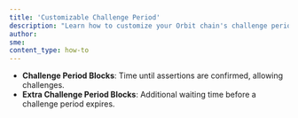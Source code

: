 ```yaml
---
title: 'Customizable Challenge Period'
description: "Learn how to customize your Orbit chain's challenge period"
author: 
sme: 
content_type: how-to
---
```


- **Challenge Period Blocks**: Time until assertions are confirmed, allowing challenges.
- **Extra Challenge Period Blocks**: Additional waiting time before a challenge period expires.
